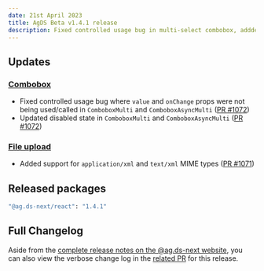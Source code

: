```yaml
---
date: 21st April 2023
title: AgDS Beta v1.4.1 release
description: Fixed controlled usage bug in multi-select combobox, addded support for xml MIME types in file upload.
---
```


## Updates

### [Combobox](/components/combobox)

- Fixed controlled usage bug where `value` and `onChange` props were not being used/called in `ComboboxMulti` and `ComboboxAsyncMulti` ([PR #1072](https://github.com/steelthreads/agds-next/pull/1072))
- Updated disabled state in `ComboboxMulti` and `ComboboxAsyncMulti` ([PR #1072](https://github.com/steelthreads/agds-next/pull/1072))

### [File upload](/components/file-upload)

- Added support for `application/xml` and `text/xml` MIME types ([PR #1071](https://github.com/steelthreads/agds-next/pull/1071))

## Released packages

```sh
"@ag.ds-next/react": "1.4.1"
```

## Full Changelog

Aside from the [complete release notes on the @ag.ds-next website](https://design-system.agriculture.gov.au/updates/2023-04-21), you can also view the verbose change log in the [related PR](https://github.com/steelthreads/agds-next/pull/1073) for this release.
